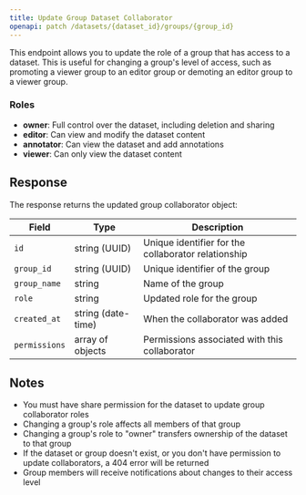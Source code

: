 ```yaml
---
title: Update Group Dataset Collaborator
openapi: patch /datasets/{dataset_id}/groups/{group_id}
---
```


This endpoint allows you to update the role of a group that has access to a dataset. This is useful for changing a group's level of access, such as promoting a viewer group to an editor group or demoting an editor group to a viewer group.


### Roles

- **owner**: Full control over the dataset, including deletion and sharing
- **editor**: Can view and modify the dataset content
- **annotator**: Can view the dataset and add annotations
- **viewer**: Can only view the dataset content

## Response

The response returns the updated group collaborator object:

| Field | Type | Description |
| ----- | ---- | ----------- |
| `id` | string (UUID) | Unique identifier for the collaborator relationship |
| `group_id` | string (UUID) | Unique identifier of the group |
| `group_name` | string | Name of the group |
| `role` | string | Updated role for the group |
| `created_at` | string (date-time) | When the collaborator was added |
| `permissions` | array of objects | Permissions associated with this collaborator |

## Notes

- You must have share permission for the dataset to update group collaborator roles
- Changing a group's role affects all members of that group
- Changing a group's role to "owner" transfers ownership of the dataset to that group
- If the dataset or group doesn't exist, or you don't have permission to update collaborators, a 404 error will be returned
- Group members will receive notifications about changes to their access level